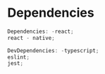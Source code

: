 # Dependencies

```jsx
Dependencies: -react;
react - native;

DevDependencies: -typescript;
eslint;
jest;
```
